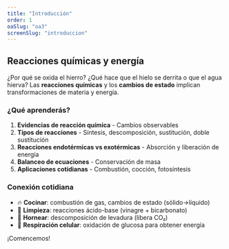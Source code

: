 ```yaml
---
title: "Introducción"
order: 1
oaSlug: "oa3"
screenSlug: "introduccion"
---
```


## Reacciones químicas y energía

¿Por qué se oxida el hierro? ¿Qué hace que el hielo se derrita o que el agua hierva? Las **reacciones químicas** y los **cambios de estado** implican transformaciones de materia y energía.

### ¿Qué aprenderás?

1. **Evidencias de reacción química** - Cambios observables
2. **Tipos de reacciones** - Síntesis, descomposición, sustitución, doble sustitución
3. **Reacciones endotérmicas vs exotérmicas** - Absorción y liberación de energía
4. **Balanceo de ecuaciones** - Conservación de masa
5. **Aplicaciones cotidianas** - Combustión, cocción, fotosíntesis

### Conexión cotidiana

- 🔥 **Cocinar**: combustión de gas, cambios de estado (sólido→líquido)
- 🧪 **Limpieza**: reacciones ácido-base (vinagre + bicarbonato)
- 🍞 **Hornear**: descomposición de levadura (libera CO₂)
- 🦠 **Respiración celular**: oxidación de glucosa para obtener energía

¡Comencemos!
